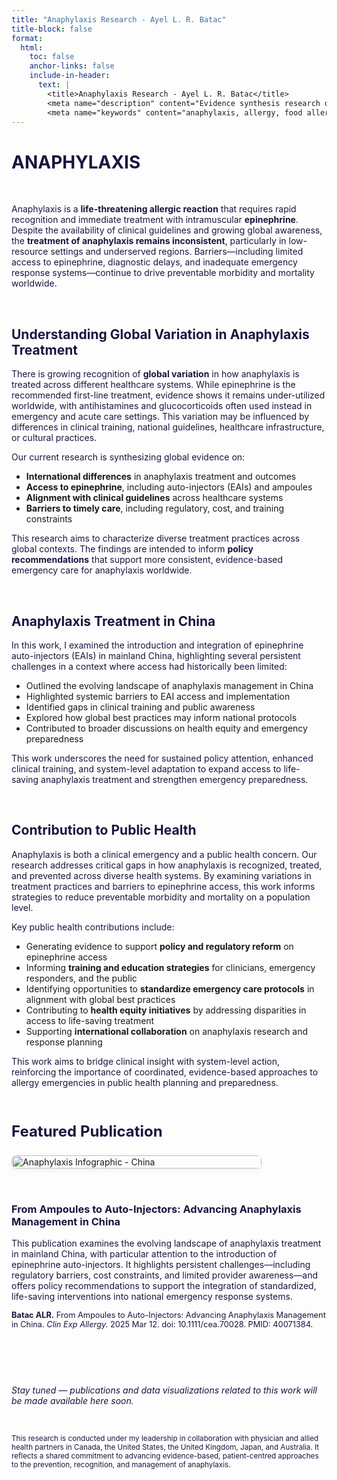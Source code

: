 ```yaml
---
title: "Anaphylaxis Research - Ayel L. R. Batac"
title-block: false
format:
  html:
    toc: false
    anchor-links: false
    include-in-header: 
      text: |
        <title>Anaphylaxis Research - Ayel L. R. Batac</title>
        <meta name="description" content="Evidence synthesis research on anaphylaxis in clinical immunology and public health." />
        <meta name="keywords" content="anaphylaxis, allergy, food allergy, clinical immunology, epinephrine, glucocorticoids, China, evidence synthesis, scoping review, public health, global health, research, Ayel Batac, epidemiologist" />
---
```


# ANAPHYLAXIS

$~$

Anaphylaxis is a **life-threatening allergic reaction** that requires rapid recognition and immediate treatment with intramuscular **epinephrine**. Despite the availability of clinical guidelines and growing global awareness, the **treatment of anaphylaxis remains inconsistent**, particularly in low-resource settings and underserved regions. Barriers—including limited access to epinephrine, diagnostic delays, and inadequate emergency response systems—continue to drive preventable morbidity and mortality worldwide.

$~$

## Understanding Global Variation in Anaphylaxis Treatment

There is growing recognition of **global variation** in how anaphylaxis is treated across different healthcare systems. While epinephrine is the recommended first-line treatment, evidence shows it remains under-utilized worldwide, with antihistamines and glucocorticoids often used instead in emergency and acute care settings. This variation may be influenced by differences in clinical training, national guidelines, healthcare infrastructure, or cultural practices.

Our current research is synthesizing global evidence on:

- **International differences** in anaphylaxis treatment and outcomes  
- **Access to epinephrine**, including auto-injectors (EAIs) and ampoules  
- **Alignment with clinical guidelines** across healthcare systems  
- **Barriers to timely care**, including regulatory, cost, and training constraints  

This research aims to characterize diverse treatment practices across global contexts. The findings are intended to inform **policy recommendations** that support more consistent, evidence-based emergency care for anaphylaxis worldwide.

$~$

## Anaphylaxis Treatment in China

In this work, I examined the introduction and integration of epinephrine auto-injectors (EAIs) in mainland China, highlighting several persistent challenges in a context where access had historically been limited:

- Outlined the evolving landscape of anaphylaxis management in China    
- Highlighted systemic barriers to EAI access and implementation  
- Identified gaps in clinical training and public awareness  
- Explored how global best practices may inform national protocols  
- Contributed to broader discussions on health equity and emergency preparedness  

This work underscores the need for sustained policy attention, enhanced clinical training, and system-level adaptation to expand access to life-saving anaphylaxis treatment and strengthen emergency preparedness.

$~$

## Contribution to Public Health

Anaphylaxis is both a clinical emergency and a public health concern. Our research addresses critical gaps in how anaphylaxis is recognized, treated, and prevented across diverse health systems. By examining variations in treatment practices and barriers to epinephrine access, this work informs strategies to reduce preventable morbidity and mortality on a population level.

Key public health contributions include:

- Generating evidence to support **policy and regulatory reform** on epinephrine access  
- Informing **training and education strategies** for clinicians, emergency responders, and the public  
- Identifying opportunities to **standardize emergency care protocols** in alignment with global best practices  
- Contributing to **health equity initiatives** by addressing disparities in access to life-saving treatment  
- Supporting **international collaboration** on anaphylaxis research and response planning  

This work aims to bridge clinical insight with system-level action, reinforcing the importance of coordinated, evidence-based approaches to allergy emergencies in public health planning and preparedness.

$~$

```{=html}
<p style="font-size: 1.5rem; font-weight: bold; color: #1B153E; margin-bottom: 1rem;">
  Featured Publication
</p>

<div style="display: flex; flex-wrap: wrap; gap: 2rem; align-items: flex-start; margin-top: 1.5rem;">

  <!-- Infographic Image -->
  <div style="flex: 0 0 400px;">
    <a href="https://doi.org/10.1111/cea.70028" target="_blank" rel="noopener noreferrer">
      <img src="eai_china.png" alt="Anaphylaxis Infographic - China" 
           style="width: 100%; border-radius: 8px; box-shadow: 0 4px 8px rgba(0,0,0,0.05); transition: transform 0.3s ease;"
           onmouseover="this.style.transform='scale(1.05)'" 
           onmouseout="this.style.transform='scale(1)'">
    </a>
  </div>

  <!-- Publication Description -->
  <div style="flex: 1; min-width: 250px;">

    <!-- Title -->
    <h3 style="font-weight: bold; color: #1B153E;">
      From Ampoules to Auto-Injectors: Advancing Anaphylaxis Management in China
    </h3>

    <!-- Description -->
    <p>
      This publication examines the evolving landscape of anaphylaxis treatment in mainland China, with particular attention to the introduction of epinephrine auto-injectors. It highlights persistent challenges—including regulatory barriers, cost constraints, and limited provider awareness—and offers policy recommendations to support the integration of standardized, life-saving interventions into national emergency response systems.
    </p>

    <!-- Citation -->
    <p style="font-size: 0.80rem;">
      <a href="https://doi.org/10.1111/cea.70028" target="_blank" rel="noopener noreferrer" style="text-decoration: none; color: #1B153E;" onmouseover="this.style.color='#DE2221'" onmouseout="this.style.color='#1B153E'">
        <strong>Batac ALR.</strong> From Ampoules to Auto-Injectors: Advancing Anaphylaxis Management in China. <em>Clin Exp Allergy.</em> 2025 Mar 12. doi: 10.1111/cea.70028. PMID: 40071384.
      </a>
    </p>

  </div>
</div>
```

$~$

$~$

*Stay tuned — publications and data visualizations related to this work will be made available here soon.*

$~$

<small>
This research is conducted under my leadership in collaboration with physician and allied health partners in Canada, the United States, the United Kingdom, Japan, and Australia. It reflects a shared commitment to advancing evidence-based, patient-centred approaches to the prevention, recognition, and management of anaphylaxis.
</small>

<style>
  h1, h2, h3, p {
    color: #1B153E;
  }
</style>

